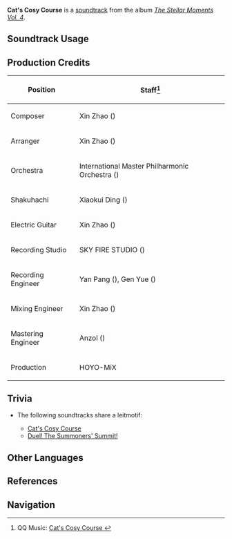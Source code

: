 {{Soundtrack Infobox
|image          = The Stellar Moments Vol. 4.png
|album          = The Stellar Moments Vol. 4
|disc           = 
|number         = 14
|featured       =
|featured2      =
|featured3      =
|featured_disc  =
|featured_disc2 =
|featured_disc3 =
|youtube_id     = Wl5wp5YzTTU
|spotify_id     = 42kyS0BwOIbkFmPY2nHFOb
|previous       = In the Wake of Rain
|next           = Resplendent Couture
}}
'''Cat's Cosy Course''' is a [[soundtrack]] from the album ''[[The Stellar Moments Vol. 4]]''.

==Soundtrack Usage==
{{Soundtrack Usage
|quest     = 
|location  = 
|domain    = 
|eventgameplay = Starlit Letter//post-matching [[Kirara]]'s voice-over
|mediaoriginal=Character Demo;;Kirara
}}

<!--
==Other Arrangements==
{{Files by Category Gallery|Media Using an Unreleased Arrangement of {{subst:#titleparts:{{subst:PAGENAME}}}} Soundtrack}}
-->
==Production Credits==
{| class="wikitable"
! Position
! Staff<ref>QQ Music: [https://y.qq.com/n/ryqq/songDetail/004Pu0ST0ZspG5 Cat's Cosy Course {{zh|暖云猫迹}}]</ref>
|-
! Composer
| Xin Zhao ({{zh|赵鑫}})
|-
! Arranger
| Xin Zhao ({{zh|赵鑫}})
|-
! Orchestra
| International Master Philharmonic Orchestra ({{zh|国际首席爱乐乐团}})
|-
! Shakuhachi
| Xiaokui Ding ({{zh|丁晓逵}})
|-
! Electric Guitar
| Xin Zhao ({{zh|赵鑫}})
|-
! Recording Studio
| SKY FIRE STUDIO ({{zh|九紫天诚录音棚}})
|-
! Recording Engineer
| Yan Pang ({{zh|庞岩}}), Gen Yue ({{zh|岳艮}})
|-
! Mixing Engineer
| Xin Zhao ({{zh|赵鑫}})
|-
! Mastering Engineer
| Anzol ({{zh|鸦雀有声}})
|-
! Production
| HOYO-MiX
|}

==Trivia==
* <section begin="KiraraLeitmotif" />The following soundtracks share a leitmotif:
** [[Cat's Cosy Course]]
** [[Duel! The Summoners' Summit! (Soundtrack)|Duel! The Summoners' Summit!]]<section end="KiraraLeitmotif" />

==Other Languages==
{{Other Languages
|en      = Cat's Cosy Course
|zhs     = 暖云猫迹
|zhs_rm  = Nuǎnyún Māojì
|zht     = 暖雲貓跡
|zht_rm  = Nuǎnyún Māojī
|zh_tl   = Warm Clouds and a Cat's Tracks
|ja      = 暖かな雲と猫の痕跡
|ja_rm   = Atataka-na Kumo to Neko no Konseki
|ja_tl   = Warm Clouds and a Cat's Tracks
}}

==References==
{{Reflist}}

==Navigation==
{{Soundtrack Navbox|The Stellar Moments}}